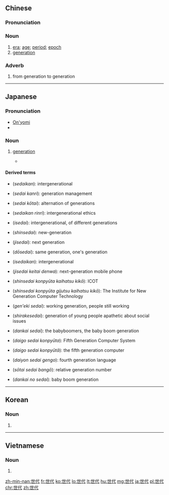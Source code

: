 ==Chinese==
{{zh-forms}}

===Pronunciation===
{{zh-pron
|m=shìdài
|c=sai3 doi6
|h=pfs=sṳ-thoi
|mn=qz,tw,xm:sè-tāi/zz:sì-tāi
|w=2sr de
|cat=n,adv
}}

===Noun===
{{zh-noun}}

# [[era]]; [[age]]; [[period]]; [[epoch]]
# [[generation]]

===Adverb===
{{zh-adv}}

# from generation to generation

{{zh-cat|Advanced}}

----

==Japanese==
{{ja-kanjitab|せ|だい|yomi=on}}

===Pronunciation===
* [[音読み|On'yomi]]
* {{IPA|lang=ja|[se̞da̠i]}}

===Noun===
{{ja-noun|せだい}}

# [[generation]]
#* {{RQ:Obama enzetsu}}
#*: {{ja-usex|そして、新たな'''世代'''が出現した。|そして、 あらた な '''せだい''' が しゅつげん した。|And so a new generation has emerged.}}

====Derived terms====
{{der-top}}
* {{l|ja|世代間}} (''sedaikan''): intergenerational
* {{l|ja|世代管理}} (''sedai kanri''): generation management
* {{l|ja|世代交代}} (''sedai kōtai''): alternation of generations
* {{l|ja|世代間倫理}} (''sedaikan rinri''): intergenerational ethics
* {{l|ja|異世代}} (''isedai''): intergenerational, of different generations
* {{l|ja|新世代}} (''shinsedai''): new-generation
* {{l|ja|次世代}} (''jisedai''): next generation
* {{l|ja|同世代}} (''dōsedai''): same generation, one's generation
* {{l|ja|異世代間}} (''isedaikan''): intergenerational
* {{l|ja|次世代携帯電話}} (''jisedai keitai denwa''): next-generation mobile phone
{{der-mid}}
* {{l|ja|新世代コンピュータ開発機構}} (''shinsedai konpyūta kaihatsu kikō''): ICOT
* {{l|ja|新世代コンピュータ技術開発機構}} (''shinsedai konpyūta gijutsu kaihatsu kikō''): The Institute for New Generation Computer Technology
* {{l|ja|現役世代}} (''gen'eki sedai''): working generation, people still working
* {{l|ja|白け世代}} (''shirakesedai''): generation of young people apathetic about social issues
* {{l|ja|団塊世代}} (''dankai sedai''): the babyboomers, the baby boom generation
* {{l|ja|第５世代コンピュータ}} (''daigo sedai konpyūta''): Fifth Generation Computer System
* {{l|ja|第５世代コンピューター}} (''daigo sedai konpyūtā''): the fifth generation computer
* {{l|ja|第４世代言語}} (''daiyon sedai gengo''): fourth generation language
* {{l|ja|相対世代番号}} (''sōtai sedai bangō''): relative generation number
* {{l|ja|団塊の世代}} (''dankai no sedai''): baby boom generation
{{der-bottom}}

----

==Korean==
{{ko-hanjatab}}

===Noun===
{{ko-noun|hj|hangeul=세대}}

# {{hanja form of|세대|[[generation]], [[era]]}}

----

==Vietnamese==
{{vi-hantutab}}

===Noun===
{{vi-hantu}}

# {{han tu form of|thế đại|[[generation]], [[era]]}}

[[zh-min-nan:世代]]
[[fr:世代]]
[[ko:世代]]
[[lo:世代]]
[[lt:世代]]
[[hu:世代]]
[[mg:世代]]
[[ja:世代]]
[[pl:世代]]
[[chr:世代]]
[[zh:世代]]
